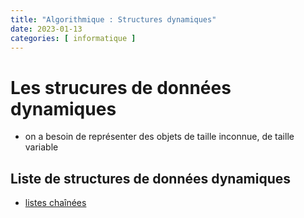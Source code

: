 ```yaml
---
title: "Algorithmique : Structures dynamiques"
date: 2023-01-13
categories: [ informatique ]
---
```


# Les strucures de données dynamiques

 - on a besoin de représenter des objets de taille inconnue, de taille variable

## Liste de structures de données dynamiques

 - [listes chaînées](algo avancee listes chainees.qmd)

